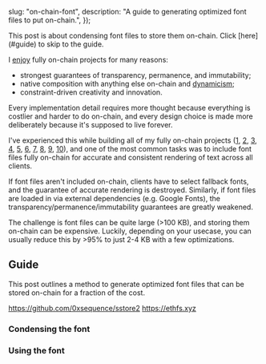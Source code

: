 

  slug: "on-chain-font",
  description: "A guide to generating optimized font files to put on-chain.",
});

<BlogHeader slug="on-chain-font" />

<Callout size="sm">
  This post is about condensing font files to store them on-chain. Click [here](#guide) to skip to the guide.
</Callout>

I [enjoy](https://gallery.so/fiveoutofnine/galleries/2dXu2CmM2LHQOceZKfh3MYxF36m) fully on-chain projects for many reasons:

* strongest guarantees of transparency, permanence, and immutability;
* native composition with anything else on-chain and [dynamicism](https://j.mirror.xyz/w8wSN3JLHK1_oNoi2lLF-67w60Wt1WypS_kIbmsYSfE);
* constraint-driven creativity and innovation.

Every implementation detail requires more thought because everything is costlier and harder to do on-chain, and every design choice is made more deliberately because it's supposed to live forever.

I've experienced this while building all of my fully on-chain projects
([1](https://etherscan.io/address/0xB543F9043b387cE5B3d1F0d916E42D8eA2eBA2E0),
 [2](https://etherscan.io/address/0x00000000A84FcdF3E9C165e6955945E87dA2cB0D),
 [3](https://etherscan.io/address/0x0000000Ff428Cfe880A7b816FE1216184c728B21),
 [4](https://etherscan.io/address/0x0000000006bC8D9e5e9d436217B88De704a9F307),
 [5](https://etherscan.io/address/0xC0ffeEb30F5aAA18Cd0a799F6dA1bdcb46f63C44),
 [6](https://etherscan.io/address/0x2010009c4842e6B6d2630A07Dd6469172affb4dc),
 [7](https://etherscan.io/address/0x6f2df6c95d80e359a25b6a549037f3b70879b343),
 [8](https://basescan.org/address/0x8cCd70b1B74eA505dbA39d2D11C3aB6a2CB14A8c),
 [9](https://basescan.org/address/0xaDBa25b5f5035B4BBfd7b1f2eA3152FDc286474B),
 [10](https://basescan.org/address/0x555555554F0ef522f41B2C46D941DEB4d731eB65)),
and one of the most common tasks was to include font files fully on-chain for accurate and consistent rendering of text across all clients.

If font files aren't included on-chain, clients have to select fallback fonts, and the guarantee of accurate rendering is destroyed.
Similarly, if font files are loaded in via external dependencies (e.g. Google Fonts), the transparency/permanence/immutability guarantees are greatly weakened.

The challenge is font files can be quite large (>100 KB), and storing them on-chain can be expensive.
Luckily, depending on your usecase, you can usually reduce this by >95% to just 2-4 KB with a few optimizations.

## Guide

This post outlines a method to generate optimized font files that can be stored on-chain for a fraction of the cost.

https://github.com/0xsequence/sstore2
https://ethfs.xyz

### Condensing the font

### Using the font
